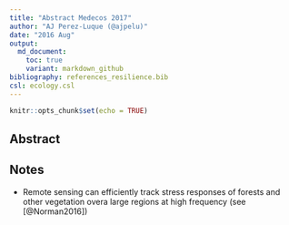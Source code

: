 ```yaml
---
title: "Abstract Medecos 2017"
author: "AJ Perez-Luque (@ajpelu)"
date: "2016 Aug"
output:  
  md_document:
    toc: true
    variant: markdown_github
bibliography: references_resilience.bib
csl: ecology.csl
---
```


```r
knitr::opts_chunk$set(echo = TRUE)
```

## Abstract


## Notes 

* Remote sensing can efficiently track stress responses of forests and other vegetation overa large regions at  high frequency (see [@Norman2016]) 




